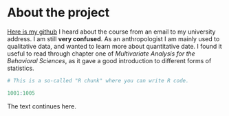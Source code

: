 
# About the project
[Here is my github](https://github.com/bjornsjodin/IODS-project)
I heard about the course from an email to my university address. I am still **very confused**. As an anthropologist I am mainly used to qualitative data, and wanted to learn more about quantitative date. I found it useful to read through chapter one of _Multivariate Analysis for the Behavioral Sciences_, as it gave a good introduction to different forms of statistics. 

```r
# This is a so-called "R chunk" where you can write R code.

1001:1005

```
The text continues here.

